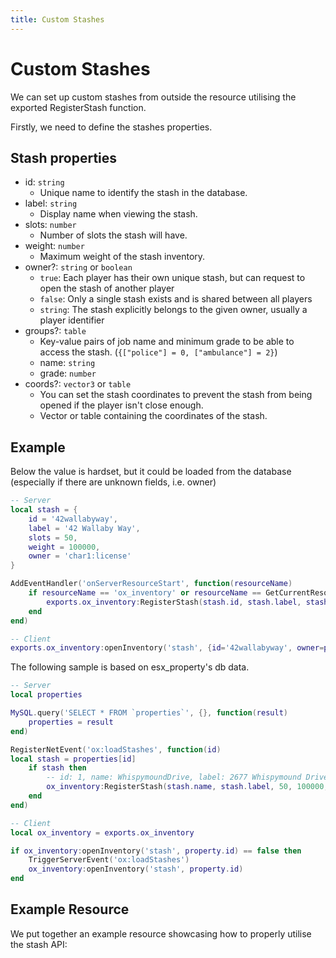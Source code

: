 ```yaml
---
title: Custom Stashes
---
```



# Custom Stashes

We can set up custom stashes from outside the resource utilising the exported RegisterStash function.

Firstly, we need to define the stashes properties.

## Stash properties

- id: `string`
  - Unique name to identify the stash in the database.
- label: `string`
  - Display name when viewing the stash.
- slots: `number`
  - Number of slots the stash will have.
- weight: `number`
  - Maximum weight of the stash inventory.
- owner?: `string` or `boolean`
  - `true`: Each player has their own unique stash, but can request to open the stash of another player
  - `false`: Only a single stash exists and is shared between all players
  - `string`: The stash explicitly belongs to the given owner, usually a player identifier
- groups?: `table`
  - Key-value pairs of job name and minimum grade to be able to access the stash. (`{["police"] = 0, ["ambulance"] = 2}`)
  - name: `string`
  - grade: `number`
- coords?: `vector3` or `table`
  - You can set the stash coordinates to prevent the stash from being opened if the player isn't close enough.
  - Vector or table containing the coordinates of the stash.

## Example

Below the value is hardset, but it could be loaded from the database (especially if there are unknown fields, i.e. owner)

```lua
-- Server
local stash = {
    id = '42wallabyway',
    label = '42 Wallaby Way',
    slots = 50,
    weight = 100000,
    owner = 'char1:license'
}

AddEventHandler('onServerResourceStart', function(resourceName)
    if resourceName == 'ox_inventory' or resourceName == GetCurrentResourceName() then
        exports.ox_inventory:RegisterStash(stash.id, stash.label, stash.slots, stash.weight, stash.owner)
    end
end)

-- Client
exports.ox_inventory:openInventory('stash', {id='42wallabyway', owner=property.owner})
```

The following sample is based on esx_property's db data.

```lua
-- Server
local properties

MySQL.query('SELECT * FROM `properties`', {}, function(result)
    properties = result
end)

RegisterNetEvent('ox:loadStashes', function(id)
local stash = properties[id]
    if stash then
        -- id: 1, name: WhispymoundDrive, label: 2677 Whispymound Drive, coords: {"x":118.748,"y":566.573,"z":175.697}
        ox_inventory:RegisterStash(stash.name, stash.label, 50, 100000, true, false, json.encode(stash.room_menu))
    end
end)

-- Client
local ox_inventory = exports.ox_inventory

if ox_inventory:openInventory('stash', property.id) == false then
    TriggerServerEvent('ox:loadStashes')
    ox_inventory:openInventory('stash', property.id)
end
```

## Example Resource

We put together an example resource showcasing how to properly utilise the stash API:

<GhButton link="https://www.github.com/Eldron-X/ox_inventory_examples" label="Ox Inventory Examples" />

